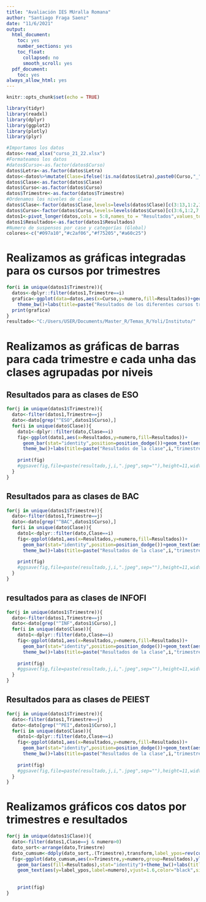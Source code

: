 ```yaml
---
title: "Avaliación IES MUralla Romana"
author: "Santiago Fraga Saenz"
date: "11/6/2021"
output:
  html_document:
    toc: yes
    number_sections: yes
    toc_float:
      collapsed: no
      smooth_scroll: yes
  pdf_document:
    toc: yes
always_allow_html: yes
---
```


```r
knitr::opts_chunk$set(echo = TRUE)
```

```r
library(tidyr)
library(readxl)
library(dplyr)
library(ggplot2)
library(plotly)
library(plyr)
```

```r
#Importamos los datos
datos<-read_xlsx("curso_21_22.xlsx")
#Formateamos los datos
#datos$Curso<-as.factor(datos$Curso)
datos$Letra<-as.factor(datos$Letra)
datos<-datos%>%mutate(Clase=ifelse(!is.na(datos$Letra),paste0(Curso,"_",substr(Letra,1,4)),paste0(Curso)))
datos$Clase<-as.factor(datos$Clase)
datos$Curso<-as.factor(datos$Curso)
datos$Trimestre<-as.factor(datos$Trimestre)
#Ordenamos los niveles de clase
datos$Clase<-factor(datos$Clase,levels=levels(datos$Clase)[c(3:13,1:2,14:17)])
datos$Curso<-factor(datos$Curso,levels=levels(datos$Curso)[c(3:6,1:2,7:10)])
datos1<-pivot_longer(datos,cols = 5:8,names_to = "Resultados",values_to = "numero")
datos1$Resultados<-as.factor(datos1$Resultados)
#Numero de suspensos por case y categorías (Global)
colores<-c("#097a10","#c2af06","#f75205","#a60c25")
```

# Realizamos as gráficas integradas para os cursos por trimestres

```r
for(i in unique(datos1$Trimestre)){
  datos<-dplyr::filter(datos1,Trimestre==i)
  grafica<-ggplot(data=datos,aes(x=Curso,y=numero,fill=Resultados))+geom_bar(stat="identity",position=position_dodge())+
    theme_bw()+labs(title=paste("Resultados de los diferentes cursos trimestre ",i))+scale_fill_manual(values=colores)
  print(grafica)
}
resultado<-"C:/Users/USER/Documents/Master_R/Temas_R/Yoli/Instituto/"
```

# Realizamos as gráficas de barras para cada trimestre e cada unha das clases agrupadas por niveis
## Resultados para as clases de ESO

```r
for(j in unique(datos1$Trimestre)){
  dato<-filter(datos1,Trimestre==j)
  dato<-dato[grep("^ESO",datos1$Curso),]
  for(i in unique(dato$Clase)){
    dato1<-dplyr::filter(dato,Clase==i)
    fig<-ggplot(dato1,aes(x=Resultados,y=numero,fill=Resultados))+
      geom_bar(stat="identity",position=position_dodge())+geom_text(aes(label=paste(round((numero/N_alumnos)*100,1),"%")),vjust=1.6,color="black",size=3.5)+
      theme_bw()+labs(title=paste("Resultados de la clase",i,"trimestre",j))+scale_fill_manual(values=colores)
    
    print(fig)
    #ggsave(fig,file=paste(resultado,j,i,".jpeg",sep=""),height=11,width=18,dpi=180)
  }
}
```

## Resultados para as clases de BAC

```r
for(j in unique(datos1$Trimestre)){
  dato<-filter(datos1,Trimestre==j)
  dato<-dato[grep("^BAC",datos1$Curso),]
  for(i in unique(dato$Clase)){
    dato1<-dplyr::filter(dato,Clase==i)
    fig<-ggplot(dato1,aes(x=Resultados,y=numero,fill=Resultados))+
      geom_bar(stat="identity",position=position_dodge())+geom_text(aes(label=paste(round((numero/N_alumnos)*100,1),"%")),vjust=1.6,color="black",size=3.5)+
      theme_bw()+labs(title=paste("Resultados de la clase",i,"trimestre",j))+scale_fill_manual(values=colores)
    
    print(fig)
    #ggsave(fig,file=paste(resultado,j,i,".jpeg",sep=""),height=11,width=18,dpi=180)
  }
}
```

## resultados para as clases de INFOFI

```r
for(j in unique(datos1$Trimestre)){
  dato<-filter(datos1,Trimestre==j)
  dato<-dato[grep("^INF",datos1$Curso),]
  for(i in unique(dato$Clase)){
    dato1<-dplyr::filter(dato,Clase==i)
    fig<-ggplot(dato1,aes(x=Resultados,y=numero,fill=Resultados))+
      geom_bar(stat="identity",position=position_dodge())+geom_text(aes(label=paste(round((numero/N_alumnos)*100,1),"%")),vjust=1.6,color="black",size=3.5)+
      theme_bw()+labs(title=paste("Resultados de la clase",i,"trimestre",j))+scale_fill_manual(values=colores)
    
    print(fig)
    #ggsave(fig,file=paste(resultado,j,i,".jpeg",sep=""),height=11,width=18,dpi=180)
  }
}

```

## Resultados para as clases de PEIEST

```r
for(j in unique(datos1$Trimestre)){
  dato<-filter(datos1,Trimestre==j)
  dato<-dato[grep("^PEI",datos1$Curso),]
  for(i in unique(dato$Clase)){
    dato1<-dplyr::filter(dato,Clase==i)
    fig<-ggplot(dato1,aes(x=Resultados,y=numero,fill=Resultados))+
      geom_bar(stat="identity",position=position_dodge())+geom_text(aes(label=paste(round((numero/N_alumnos)*100,1),"%")),vjust=1.6,color="black",size=3.5)+
      theme_bw()+labs(title=paste("Resultados de la clase",i,"trimestre",j))+scale_fill_manual(values=colores)
    
    print(fig)
    #ggsave(fig,file=paste(resultado,j,i,".jpeg",sep=""),height=11,width=18,dpi=180)
  }
}
```

# Realizamos gráficos cos datos por trimestres e resultados

```r
for(j in unique(datos1$Clase)){
  dato<-filter(datos1,Clase==j & numero>0)
  dato_sort<-arrange(dato,Trimestre)
  dato_cumsum<-ddply(dato_sort,.(Trimestre),transform,label_ypos=rev(cumsum(rev(numero))))
  fig<-ggplot(dato_cumsum,aes(x=Trimestre,y=numero,group=Resultados),ylim(0,N_alumnos))+
    geom_bar(aes(fill=Resultados),stat="identity")+theme_bw()+labs(title=paste("Resultados de la clase",j))+scale_fill_manual(values=colores)+
    geom_text(aes(y=label_ypos,label=numero),vjust=1.6,color="black",size=3.5)
    
    
    print(fig)
}
```
